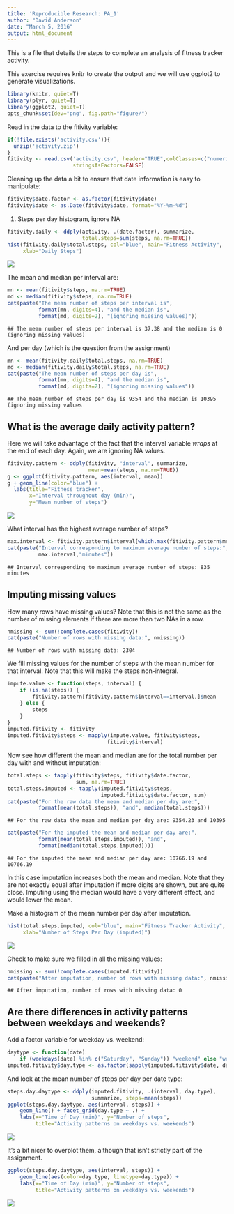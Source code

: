 ```yaml
---
title: 'Reproducible Research: PA_1'
author: "David Anderson"
date: "March 5, 2016"
output: html_document
---
```


This is a file that details the steps to complete an analysis of fitness tracker activity.

This exercise requires knitr to create the output and we will use ggplot2 to generate visualizations.

```r
library(knitr, quiet=T)
library(plyr, quiet=T)  
library(ggplot2, quiet=T)
opts_chunk$set(dev="png", fig.path="figure/")
```

Read in the data to the fitivity variable:

```r
if(!file.exists('activity.csv')){
  unzip('activity.zip')
}
fitivity <- read.csv('activity.csv', header="TRUE",colClasses=c("numeric", "character", "numeric"),
                     stringsAsFactors=FALSE)
```

Cleaning up the data a bit to ensure that date information is easy to manipulate:

```r
fitivity$date.factor <- as.factor(fitivity$date)
fitivity$date <- as.Date(fitivity$date, format="%Y-%m-%d")
``` 

1.  Steps per day histogram, ignore NA

```r
fitivity.daily <- ddply(activity, .(date.factor), summarize,
                        total.steps=sum(steps, na.rm=TRUE))
hist(fitivity.daily$total.steps, col="blue", main="Fitness Activity",
     xlab="Daily Steps")
```

![](figure/histogram-1.png)

The mean and median per interval are:

```r
mn <- mean(fitivity$steps, na.rm=TRUE)
md <- median(fitivity$steps, na.rm=TRUE)
cat(paste("The mean number of steps per interval is", 
          format(mn, digits=4), "and the median is", 
          format(md, digits=2), "(ignoring missing values)"))
```

```
## The mean number of steps per interval is 37.38 and the median is 0 (ignoring missing values)
```

And per day (which is the question from the assignment)

```r
mn <- mean(fitivity.daily$total.steps, na.rm=TRUE)
md <- median(fitivity.daily$total.steps, na.rm=TRUE)
cat(paste("The mean number of steps per day is", 
          format(mn, digits=4), "and the median is", 
          format(md, digits=2), "(ignoring missing values"))
```

```
## The mean number of steps per day is 9354 and the median is 10395 (ignoring missing values
```

## What is the average daily activity pattern?

Here we will take advantage of the fact that the interval variable
*wraps* at the end of each day.  Again, we are ignoring NA values.


```r
fitivity.pattern <- ddply(fitivity, "interval", summarize,
                          mean=mean(steps, na.rm=TRUE))
g <- ggplot(fitivity.pattern, aes(interval, mean))
g + geom_line(color="blue") + 
  labs(title="Fitness tracker", 
       x="Interval throughout day (min)",
       y="Mean number of steps")
```

![](figure/activitypattern-1.png) 

What interval has the highest average number of steps?

```r
max.interval <- fitivity.pattern$interval[which.max(fitivity.pattern$mean)]
cat(paste("Interval corresponding to maximum average number of steps:",
          max.interval,"minutes"))
```

```
## Interval corresponding to maximum average number of steps: 835 minutes
```

## Imputing missing values

How many rows have missing values?  Note that this is not the
same as the number of missing elements if there are more
than two NAs in a row.

```r
nmissing <- sum(!complete.cases(fitivity))
cat(paste("Number of rows with missing data:", nmissing))
```

```
## Number of rows with missing data: 2304
```

We fill missing values for the number of steps with the mean number 
for that interval.   Note that this will make the steps non-integral.


```r
impute.value <- function(steps, interval) {
    if (is.na(steps)) {
        fitivity.pattern[fitivity.pattern$interval==interval,]$mean
    } else {
        steps
    }
}
imputed.fitivity <- fitivity
imputed.fitivity$steps <- mapply(impute.value, fitivity$steps, 
                                fitivity$interval)
```

Now see how different the mean and median are for the total
number per day with and without imputation:

```r
total.steps <- tapply(fitivity$steps, fitivity$date.factor,
                      sum, na.rm=TRUE)
total.steps.imputed <- tapply(imputed.fitivity$steps,
                              imputed.fitivity$date.factor, sum)
cat(paste("For the raw data the mean and median per day are:",
          format(mean(total.steps)), "and", median(total.steps)))
```

```
## For the raw data the mean and median per day are: 9354.23 and 10395
```

```r
cat(paste("For the imputed the mean and median per day are:",
          format(mean(total.steps.imputed)), "and", 
          format(median(total.steps.imputed))))
```

```
## For the imputed the mean and median per day are: 10766.19 and 10766.19
```
In this case imputation increases both the mean and median.  Note that they
are not exactly equal after imputation if more digits are shown, but are 
quite close.  Imputing using the median would have a very different 
effect, and would lower the mean.

Make a histogram of the mean number per day after imputation.

```r
hist(total.steps.imputed, col="blue", main="Fitness Tracker Activity",
     xlab="Number of Steps Per Day (imputed)")
```

![](figure/meanperdayimpute-1.png) 

Check to make sure we filled in all the missing values:

```r
nmissing <- sum(!complete.cases(imputed.fitivity))
cat(paste("After imputation, number of rows with missing data:", nmissing))
```

```
## After imputation, number of rows with missing data: 0
```

## Are there differences in activity patterns between weekdays and weekends?

Add a factor variable for weekday vs. weekend:

```r
daytype <- function(date) 
    if (weekdays(date) %in% c("Saturday", "Sunday")) "weekend" else "weekday"
imputed.fitivity$day.type <- as.factor(sapply(imputed.fitivity$date, daytype))
```

And look at the mean number of steps per day per date type:

```r
steps.day.daytype <- ddply(imputed.fitivity, .(interval, day.type),
                           summarize, steps=mean(steps))
ggplot(steps.day.daytype, aes(interval, steps)) + 
    geom_line() + facet_grid(day.type ~ .) +
    labs(x="Time of Day (min)", y="Number of steps",
         title="Activity patterns on weekdays vs. weekends")
```

![](figure/mean.per.day.by.daytype-1.png) 

It's a bit nicer to overplot them, although that isn't
strictly part of the assignment.

```r
ggplot(steps.day.daytype, aes(interval, steps)) + 
    geom_line(aes(color=day.type, linetype=day.type)) +
    labs(x="Time of Day (min)", y="Number of steps",
         title="Activity patterns on weekdays vs. weekends")
```

![](figure/mean.per.day.by.daytype.overplot-1.png) 